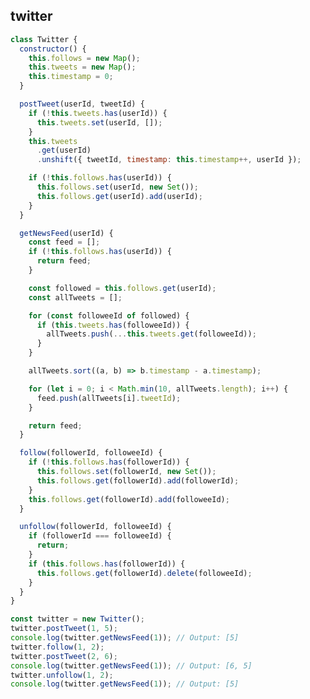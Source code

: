 
## twitter

```js
class Twitter {
  constructor() {
    this.follows = new Map();
    this.tweets = new Map();
    this.timestamp = 0;
  }

  postTweet(userId, tweetId) {
    if (!this.tweets.has(userId)) {
      this.tweets.set(userId, []);
    }
    this.tweets
      .get(userId)
      .unshift({ tweetId, timestamp: this.timestamp++, userId });

    if (!this.follows.has(userId)) {
      this.follows.set(userId, new Set());
      this.follows.get(userId).add(userId);
    }
  }

  getNewsFeed(userId) {
    const feed = [];
    if (!this.follows.has(userId)) {
      return feed;
    }

    const followed = this.follows.get(userId);
    const allTweets = [];

    for (const followeeId of followed) {
      if (this.tweets.has(followeeId)) {
        allTweets.push(...this.tweets.get(followeeId));
      }
    }

    allTweets.sort((a, b) => b.timestamp - a.timestamp);

    for (let i = 0; i < Math.min(10, allTweets.length); i++) {
      feed.push(allTweets[i].tweetId);
    }

    return feed;
  }

  follow(followerId, followeeId) {
    if (!this.follows.has(followerId)) {
      this.follows.set(followerId, new Set());
      this.follows.get(followerId).add(followerId);
    }
    this.follows.get(followerId).add(followeeId);
  }

  unfollow(followerId, followeeId) {
    if (followerId === followeeId) {
      return;
    }
    if (this.follows.has(followerId)) {
      this.follows.get(followerId).delete(followeeId);
    }
  }
}

const twitter = new Twitter();
twitter.postTweet(1, 5);
console.log(twitter.getNewsFeed(1)); // Output: [5]
twitter.follow(1, 2);
twitter.postTweet(2, 6);
console.log(twitter.getNewsFeed(1)); // Output: [6, 5]
twitter.unfollow(1, 2);
console.log(twitter.getNewsFeed(1)); // Output: [5]
```
